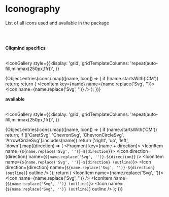 <!-- Iconography.stories.mdx -->



<Meta title="Iconography" />

# Iconography

List of all icons used and available in the package

<br />
<br />

<strong>Cliqmind specifics</strong>
<br />
<br />

<IconGallery
  style={{
    display: 'grid',
    gridTemplateColumns: 'repeat(auto-fill,minmax(250px,1fr))',
  }}
>
  {Object.entries(icons).map(([name, Icon]) => {
    if (!name.startsWith('CM')) return;
    return (
      <IconItem key={name} name={name.replace('Svg', '')}>
        <Icon name={name.replace('Svg', '')} />
      </IconItem>
    );
  })}
</IconGallery>

<strong>available</strong>
<br />
<br />

<IconGallery
  style={{
    display: 'grid',
    gridTemplateColumns: 'repeat(auto-fill,minmax(250px,1fr))',
  }}
>
  {Object.entries(icons).map(([name, Icon]) => {
    if (name.startsWith('CM')) return;
    if (['CaretSvg', 'ChevronSvg', 'ChevronCircleSvg', 'ArrowCircleSvg'].includes(name))
      return ['right', 'up', 'left', 'down'].map((direction) => (
        <Fragment key={name + direction}>
          <IconItem name={`${name.replace('Svg', '')}-${direction}`}>
            <Icon
              direction={direction}
              name={`${name.replace('Svg', '')}-${direction}`}
            />
          </IconItem>
          <IconItem name={`${name.replace('Svg', '')}-${direction} (outline)`}>
            <Icon
              direction={direction}
              name={`${name.replace('Svg', '')}-${direction} (outline)`}
              outline
            />
          </IconItem>
        </Fragment>
      ));
    return (
      <Fragment key={name}>
        <IconItem name={name.replace('Svg', '')}>
          <Icon name={name.replace('Svg', '')} />
        </IconItem>
        <IconItem name={`${name.replace('Svg', '')} (outline)`}>
          <Icon name={`${name.replace('Svg', '')} (outline)`} outline />
        </IconItem>
      </Fragment>
    );
  })}
</IconGallery>
